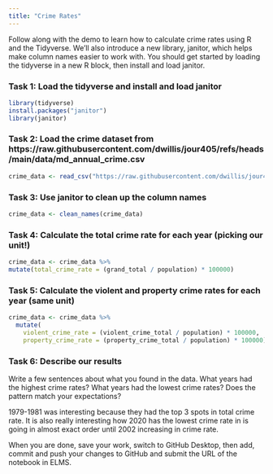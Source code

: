 ```yaml
---
title: "Crime Rates"
---
```


Follow along with the demo to learn how to calculate crime rates using R and the Tidyverse. We'll also introduce a new library, janitor, which helps make column names easier to work with. You should get started by loading the tidyverse in a new R block, then install and load janitor.

### Task 1: Load the tidyverse and install and load janitor

```r
library(tidyverse)
install.packages("janitor")
library(janitor)
```


### Task 2: Load the crime dataset from https://raw.githubusercontent.com/dwillis/jour405/refs/heads/main/data/md_annual_crime.csv

```r
crime_data <- read_csv("https://raw.githubusercontent.com/dwillis/jour405/refs/heads/main/data/md_annual_crime.csv")
```


### Task 3: Use janitor to clean up the column names

```r
crime_data <- clean_names(crime_data)
```


### Task 4: Calculate the total crime rate for each year (picking our unit!)

```r
crime_data <- crime_data %>%
mutate(total_crime_rate = (grand_total / population) * 100000)
```


### Task 5: Calculate the violent and property crime rates for each year (same unit)

```r
crime_data <- crime_data %>%
  mutate(
    violent_crime_rate = (violent_crime_total / population) * 100000,
    property_crime_rate = (property_crime_total / population) * 100000)
```


### Task 6: Describe our results

Write a few sentences about what you found in the data. What years had the highest crime rates? What years had the lowest crime rates? Does the pattern match your expectations?

1979-1981 was interesting because they had the top 3 spots in total crime rate.  It is also really interesting how 2020 has the lowest crime rate in is going in almost exact order until 2002 increasing in crime rate.

When you are done, save your work, switch to GitHub Desktop, then add, commit and push your changes to GitHub and submit the URL of the notebook in ELMS.

